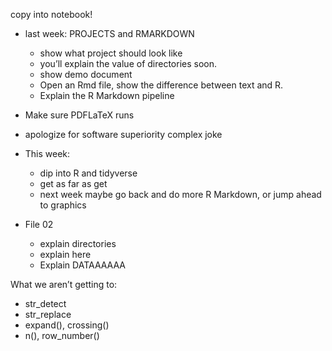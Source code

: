 copy into notebook!

- last week: PROJECTS and RMARKDOWN
    - show what project should look like
    - you'll explain the value of directories soon.
    - show demo document
    - Open an Rmd file, show the difference between text and R.
    - Explain the R Markdown pipeline
- Make sure PDFLaTeX runs
- apologize for software superiority complex joke

- This week:
    - dip into R and tidyverse
    - get as far as get
    - next week maybe go back and do more R Markdown, 
    or jump ahead to graphics

- File 02
    - explain directories
    - explain here
    - Explain DATAAAAAA


What we aren't getting to:

- str_detect
- str_replace
- expand(), crossing()
- n(), row_number()


